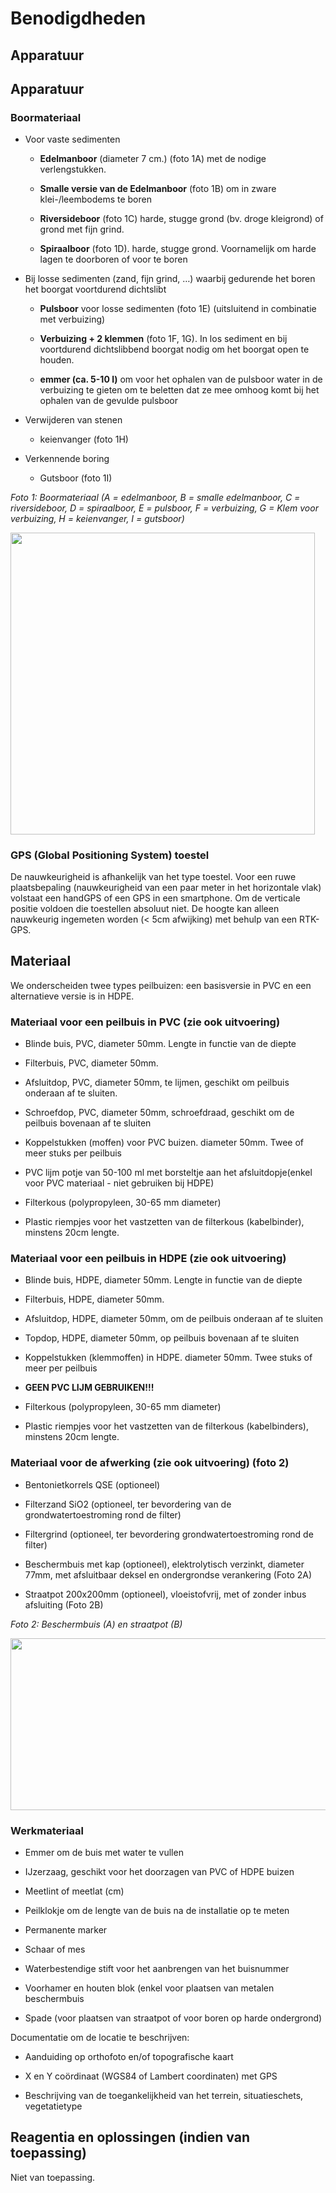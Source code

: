 # Benodigdheden

## Apparatuur

```{=html}
<!--
Opsomming van de apparatuur die nodig is en verwijzingen naar de sip's (Standard Instrument Procedure; <protocol-code>-YYYY.NN) indien die er zijn.
Indien geen specifiek sip's voorhanden, illustreer de toegelaten apparatuur met foto's, geef het exacte type apparatuur mee, ...
-->
```
## Apparatuur

### Boormateriaal

-   Voor vaste sedimenten

    -   **Edelmanboor** (diameter 7 cm.) (foto 1A) met de nodige verlengstukken.

    -   **Smalle versie van de Edelmanboor** (foto 1B) om in zware klei-/leembodems te boren

    -   **Riversideboor** (foto 1C) harde, stugge grond (bv. droge kleigrond) of grond met fijn grind.

    -   **Spiraalboor** (foto 1D).
        harde, stugge grond.
        Voornamelijk om harde lagen te doorboren of voor te boren

-   Bij losse sedimenten (zand, fijn grind, ...) waarbij gedurende het boren het boorgat voortdurend dichtslibt

    -   **Pulsboor** voor losse sedimenten (foto 1E) (uitsluitend in combinatie met verbuizing)

    -   **Verbuizing + 2 klemmen** (foto 1F, 1G).
        In los sediment en bij voortdurend dichtslibbend boorgat nodig om het boorgat open te houden.

    -   **emmer (ca. 5-10 l)** om voor het ophalen van de pulsboor water in de verbuizing te gieten om te beletten dat ze mee omhoog komt bij het ophalen van de gevulde pulsboor

-   Verwijderen van stenen

    -   keienvanger (foto 1H)

-   Verkennende boring

    -   Gutsboor (foto 1I)

*Foto 1: Boormateriaal (A = edelmanboor, B = smalle edelmanboor, C = riversideboor, D = spiraalboor, E = pulsboor, F = verbuizing, G = Klem voor verbuizing, H = keienvanger, I = gutsboor)*

![](./media/image1.jpg){width="5.068562992125984in" height="5.026042213473316in"}

### GPS (Global Positioning System) toestel

De nauwkeurigheid is afhankelijk van het type toestel.
Voor een ruwe plaatsbepaling (nauwkeurigheid van een paar meter in het horizontale vlak) volstaat een handGPS of een GPS in een smartphone.
Om de verticale positie voldoen die toestellen absoluut niet.
De hoogte kan alleen nauwkeurig ingemeten worden (\< 5cm afwijking) met behulp van een RTK-GPS.

## Materiaal

```{=html}
<!--
Opsomming van gebruikte materialen.
Duidelijk aangeven welke materialen toelaatbaar zijn, welke volumes, afmetingen, materiaal, ... 
vb. vermeld niet staalnamepotje, maar wel: vierkant flesje, volume 250 ml, gegradueerd, vervaardigd uit PE, met afsluitbare deksel uit PP.
-->
```
We onderscheiden twee types peilbuizen: een basisversie in PVC en een alternatieve versie is in HDPE.

### Materiaal voor een peilbuis in PVC (zie ook uitvoering)

-   Blinde buis, PVC, diameter 50mm.
    Lengte in functie van de diepte

-   Filterbuis, PVC, diameter 50mm.

-   Afsluitdop, PVC, diameter 50mm, te lijmen, geschikt om peilbuis onderaan af te sluiten.

-   Schroefdop, PVC, diameter 50mm, schroefdraad, geschikt om de peilbuis bovenaan af te sluiten

-   Koppelstukken (moffen) voor PVC buizen.
    diameter 50mm.
    Twee of meer stuks per peilbuis

-   PVC lijm potje van 50-100 ml met borsteltje aan het afsluitdopje(enkel voor PVC materiaal - niet gebruiken bij HDPE)

-   Filterkous (polypropyleen, 30-65 mm diameter)

-   Plastic riempjes voor het vastzetten van de filterkous (kabelbinder), minstens 20cm lengte.

### Materiaal voor een peilbuis in HDPE (zie ook uitvoering)

-   Blinde buis, HDPE, diameter 50mm.
    Lengte in functie van de diepte

-   Filterbuis, HDPE, diameter 50mm.

-   Afsluitdop, HDPE, diameter 50mm, om de peilbuis onderaan af te sluiten

-   Topdop, HDPE, diameter 50mm, op peilbuis bovenaan af te sluiten

-   Koppelstukken (klemmoffen) in HDPE.
    diameter 50mm.
    Twee stuks of meer per peilbuis

-   **GEEN PVC LIJM GEBRUIKEN!!!**

-   Filterkous (polypropyleen, 30-65 mm diameter)

-   Plastic riempjes voor het vastzetten van de filterkous (kabelbinders), minstens 20cm lengte.

### Materiaal voor de afwerking (zie ook uitvoering) (foto 2)

-   Bentonietkorrels QSE (optioneel)

-   Filterzand SiO2 (optioneel, ter bevordering van de grondwatertoestroming rond de filter)

-   Filtergrind (optioneel, ter bevordering grondwatertoestroming rond de filter)

-   Beschermbuis met kap (optioneel), elektrolytisch verzinkt, diameter 77mm, met afsluitbaar deksel en ondergrondse verankering (Foto 2A)

-   Straatpot 200x200mm (optioneel), vloeistofvrij, met of zonder inbus afsluiting (Foto 2B)

*Foto 2: Beschermbuis (A) en straatpot (B)*

![](./media/image4.jpg){width="5.828125546806649in" height="2.865168416447944in"}

### Werkmateriaal

-   Emmer om de buis met water te vullen

-   IJzerzaag, geschikt voor het doorzagen van PVC of HDPE buizen

-   Meetlint of meetlat (cm)

-   Peilklokje om de lengte van de buis na de installatie op te meten

-   Permanente marker

-   Schaar of mes

-   Waterbestendige stift voor het aanbrengen van het buisnummer

-   Voorhamer en houten blok (enkel voor plaatsen van metalen beschermbuis

-   Spade (voor plaatsen van straatpot of voor boren op harde ondergrond)

Documentatie om de locatie te beschrijven:

-   Aanduiding op orthofoto en/of topografische kaart

-   X en Y coördinaat (WGS84 of Lambert coordinaten) met GPS

-   Beschrijving van de toegankelijkheid van het terrein, situatieschets, vegetatietype

## Reagentia en oplossingen (indien van toepassing)

```{=html}
<!--
Een opsomming van reagentia, welke zuiverheid, volume, veiligheidsvoorschriften.
vb. Zwavelzuur (H2SO4), geconcentreerd (96%), pro analyse + veiligheidsinfo (sterk zuur, bijtend, gebruik handschoenen, bril en masker bij gebruik)
Een opsomming van oplossingen, welke zuiverheid, volume, veiligheidsvoorschriften.
Indien deze oplossingen zelf worden bereid, vermeld dan ook de bereidingswijze.
vb: Zwavelzuur 1M: verdun zwavelzuur geconcentreerd 18 maal met ultrapuur water.
Opgelet: giet altijd zwavelzuur bij water en nooit omgekeerd!
-->
```
Niet van toepassing.
